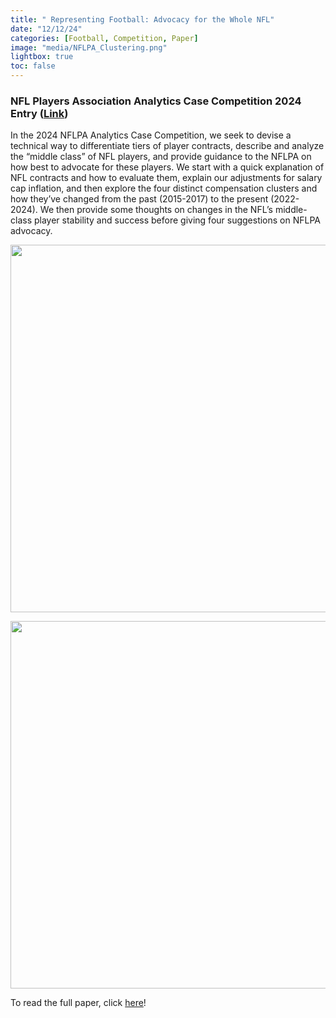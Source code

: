 ```yaml
---
title: " Representing Football: Advocacy for the Whole NFL"
date: "12/12/24"
categories: [Football, Competition, Paper]
image: "media/NFLPA_Clustering.png" 
lightbox: true
toc: false
---
```


### **NFL Players Association Analytics Case Competition 2024 Entry ([Link](https://github.com/kevbaer/nflpa_24){target="_blank"})**

In the 2024 NFLPA Analytics Case Competition, we seek to devise a technical way to differentiate tiers of player contracts, describe and analyze the “middle class” of NFL players, and provide guidance to the NFLPA on how best to advocate for these players. We start with a quick explanation of NFL contracts and how to evaluate them, explain our adjustments for salary cap inflation, and then explore the four distinct compensation clusters and how they’ve changed from the past (2015-2017) to the present (2022-2024). We then provide some thoughts on changes in the NFL’s middle-class player stability and success before giving four suggestions on NFLPA advocacy.

![](media/NFLPA_Clustering.png){fig-align="center" width="588"}

![](media/NFLPA_Barplot.png){fig-align="center" width="588"}

To read the full paper, click [here](https://github.com/kevbaer/nflpa_24/blob/main/NFLPA_FINAL.pdf){target="_blank"}!
